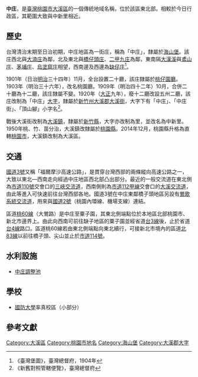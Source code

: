 {{noteTA　
|1 = zh-cn:庄; zh-hk:庄; zh-tw:庄;
}}
'''中庄'''，是[[臺灣|臺灣]][[桃園市|桃園市]][[大溪區|大溪區]]的一個傳統地域名稱，位於該區東北部。相較於今日行政區，其範圍大致與中新里相近。

==歷史==
台灣清治末期至日治初期，中庄地區為一街庄，稱為「中庄」，隸屬於[[海山堡|海山堡]]。該庄西北與[[大湳_(桃園市)|大湳庄]]為鄰，北及東北與[[橋子頭_(新北市)|橋仔頭庄]]、[[二甲九庄|二甲九庄]]為鄰，東南隔[[大漢溪|大漢溪]]與[[鳶山庄|鳶山庄]]、[[茅埔_(新北市)|茅埔庄]]、[[烏塗窟_(桃園市)|烏塗窟庄]]相望，西南邊及西邊為[[缺仔庄|缺仔庄]]<ref>《臺灣堡圖》，臺灣總督府，1904年</ref>。

1901年（日治[[明治|明治]]三十四年）11月，全台設置二十廳，該庄隸屬於[[桃仔園廳|桃仔園廳]]。1903年（明治三十六年），改名桃園廳。1909年（明治四十二年）10月，合併二十廳為十二廳，該庄隸屬不變。1920年（[[大正|大正]]九年），廢十二廳改設五州二廳，該庄改制為「中庄」[[大字|大字]]，隸屬於[[新竹州|新竹州]][[大溪郡|大溪郡]][[大溪街|大溪街]]，大字下有「中庄」、「中庄街」、「頂山腳」小字名<ref>《新舊對照管轄便覽》，臺灣總督府</ref>。

戰後大溪街改制為[[大溪鎮|大溪鎮]]，隸屬於[[新竹縣|新竹縣]]，大字亦改制為里，並改名為中新里。1950年桃、竹、苗分治，大溪鎮改隸屬於[[桃園縣|桃園縣]]。2014年12月，桃園縣升格為直轄[[桃園市|桃園市]]，大溪鎮改制為大溪區。

==交通==
[[福爾摩沙高速公路|國道3號]]又稱「福爾摩沙高速公路」，是貫穿台灣西部的兩條縱向高速公路之一，大致以東北—西南走向經過中庄地區西北部凸出部分。最近的一般交流道在東北側為[[市道110號|市道110號]]交會口的[[三峽交流道|三峽交流道]]，西南側則為[[市道112甲線|市道112甲線]]交會口的[[大溪交流道|大溪交流道]]，由此等進入可快速前往台灣西部各地。國道3號在中庄東鄰橋子頭地區另設有[[鶯歌系統交流道|鶯歌系統交流道]]，用來與[[國道二號_(中華民國)|國道2號]]（桃園內環線、機場支線）連結。

區道[[桃60線|桃60線]]（大鶯路）是中庄至粟子園，其東北側端點位於本地區北部桃園市、新北市邊界上。由此向西南可前往缺子地區的粟子園並經省道[[台3線|台3線]]後，止於省道[[台4線|台4線]]路口。區道桃60線若由東北側端點向東北續行，可接新北市境內的區道[[北83線|北83線]]以前往橋子頭、尖山並止於[[市道114號|市道114號]]。

==水利設施==
*[[中庄調整池|中庄調整池]]
==學校==
*[[國防大學|國防大學]]率真校區（小部分）

==參考文獻==
{{reflist}}

{{大溪郡}}

[[Category:大溪區|Category:大溪區]]
[[Category:桃園市地名|Category:桃園市地名]]
[[Category:海山堡|Category:海山堡]]
[[Category:大溪郡大字|Category:大溪郡大字]]